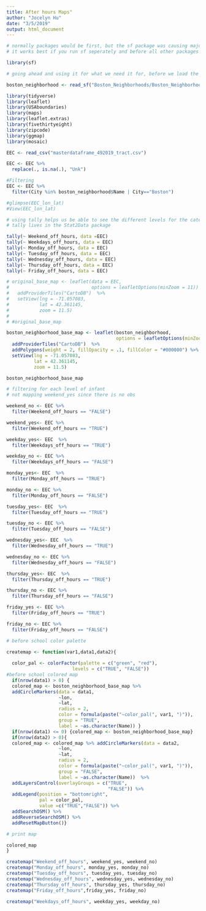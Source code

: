 ```yaml
---
title: After hours Maps"
author: "Jocelyn Hu"
date: "3/5/2019"
output: html_document
---
```


```r
# normally packages would be first, but the sf package was causing major problems with the other functions
# it works best if you run sf seperately and before all other packages

library(sf)

# going ahead and using it for what we need it for, before we load the other packages, again to make things easier

boston_neighborhood <- read_sf("Boston_Neighborhoods/Boston_Neighborhoods.shp")
```

```r
library(tidyverse)
library(leaflet)
library(USAboundaries)
library(maps)
library(leaflet.extras)
library(fivethirtyeight)
library(zipcode)
library(ggmap)
library(mosaic)
```

```r
EEC <- read_csv("masterdataframe_492019_tract.csv")

EEC <- EEC %>% 
  replace(., is.na(.), "Unk")

#Filtering
EEC <- EEC %>%
  filter(City %in% boston_neighborhood$Name | City=="Boston")

#glimpse(EEC_lon_lat)
#View(EEC_lon_lat)
```


```r
# using tally helps us be able to see the different levels for the categorical variables, which is helpful for map building
# tally lives in the Stat2Data package

tally(~ Weekend_off_hours, data =EEC)
tally(~ Weekdays_off_hours, data = EEC)
tally(~ Monday_off_hours, data = EEC)
tally(~ Tuesday_off_hours, data = EEC)
tally(~ Wednesday_off_hours, data = EEC)
tally(~ Thursday_off_hours, data = EEC)
tally(~ Friday_off_hours, data = EEC)
```

```r
# original_base_map <- leaflet(data = EEC, 
#                              options = leafletOptions(minZoom = 11))  %>% 
#   addProviderTiles("CartoDB")  %>% 
#   setView(lng = -71.057083, 
#           lat = 42.361145, 
#           zoom = 11.5)
# 
# #original_base_map
```


```r
boston_neighborhood_base_map <- leaflet(boston_neighborhood,
                                        options = leafletOptions(minZoom = 11))  %>%
  addProviderTiles("CartoDB")  %>%
  addPolygons(weight = 2, fillOpacity = .1, fillColor = "#000000") %>%
  setView(lng = -71.057083, 
          lat = 42.361145, 
          zoom = 11.5)

boston_neighborhood_base_map
```

```r

# filtering for each level of infant
# not mapping weekend_yes since there is no obs

weekend_no <- EEC %>%
  filter(Weekend_off_hours == "FALSE")

weekend_yes<- EEC %>%
  filter(Weekend_off_hours == "TRUE")

weekday_yes<- EEC  %>%
  filter(Weekdays_off_hours == "TRUE")

weekday_no <- EEC %>%
  filter(Weekdays_off_hours == "FALSE")

monday_yes<- EEC  %>%
  filter(Monday_off_hours == "TRUE")

monday_no <- EEC %>%
  filter(Monday_off_hours == "FALSE")

tuesday_yes<- EEC  %>%
  filter(Tuesday_off_hours == "TRUE")

tuesday_no <- EEC %>%
  filter(Tuesday_off_hours == "FALSE")

wednesday_yes<- EEC  %>%
  filter(Wednesday_off_hours == "TRUE")

wednesday_no <- EEC %>%
  filter(Wednesday_off_hours == "FALSE")

thursday_yes<- EEC  %>%
  filter(Thursday_off_hours == "TRUE")

thursday_no <- EEC %>%
  filter(Thursday_off_hours == "FALSE")

friday_yes <- EEC %>%
  filter(Friday_off_hours == "TRUE")

friday_no <- EEC %>%
  filter(Friday_off_hours == "FALSE")

```


```r
# before school color palette

createmap <- function(var1,data1,data2){
  
  color_pal <- colorFactor(palette = c("green", "red"),
                        levels = c("TRUE", "FALSE"))
#before school colored map
  if(nrow(data1) > 0) {
  colored_map <- boston_neighborhood_base_map %>% 
  addCircleMarkers(data = data1,
                   ~lon, 
                   ~lat, 
                   radius = 2, 
                   color = formula(paste("~color_pal(", var1, ")")),
                   group = "TRUE",
                   label = ~as.character(Name)) }
  if(nrow(data1) <= 0) {colored_map <- boston_neighborhood_base_map}
  if(nrow(data2) > 0){
  colored_map <- colored_map %>% addCircleMarkers(data = data2,
                   ~lon, 
                   ~lat, 
                   radius = 2, 
                   color = formula(paste("~color_pal(", var1, ")")),
                   group = "FALSE",
                   label = ~as.character(Name))  %>% 
  addLayersControl(overlayGroups = c("TRUE",
                                     "FALSE")) %>%
  addLegend(position = "bottomright",
            pal = color_pal,
            value =c("TRUE","FALSE")) %>%
  addSearchOSM() %>%
  addReverseSearchOSM() %>%
  addResetMapButton()}

# print map

colored_map
}

```


```r
createmap("Weekend_off_hours", weekend_yes, weekend_no)
createmap("Monday_off_hours", monday_yes, monday_no)
createmap("Tuesday_off_hours", tuesday_yes, tuesday_no)
createmap("Wednesday_off_hours", wednesday_yes, wednesday_no)
createmap("Thursday_off_hours", thursday_yes, thursday_no)
createmap("Friday_off_hours",friday_yes, friday_no)


```
```r

createmap("Weekdays_off_hours", weekday_yes, weekday_no)
```




